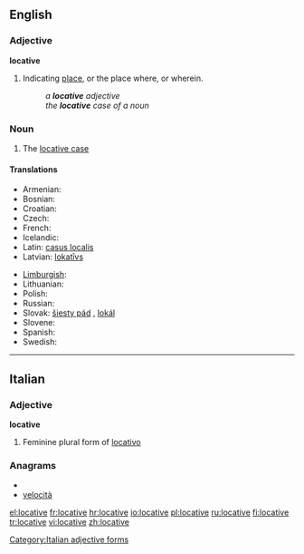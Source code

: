 ==English==

===Adjective===
'''locative'''

# {{Grammar}} Indicating [[place]], or the place where, or wherein.
#: ''a '''locative''' adjective''
#: ''the '''locative''' case of a noun''

===Noun===
{{en-noun}}

# {{Grammar}} The [[locative case]]

====Translations====
{{trans-top|grammatical case}}
* Armenian: {{t|hy|ներգոյական|tr=nergoyakan}}
* Bosnian: {{t-|bs|lokativ|m}}
* Croatian: {{t+|hr|lokativ|m|alt=lȍkatīv}}
* Czech: {{t-|cs|šestý pád|m}}
* French: {{t+|fr|locatif|m}}
* Icelandic: {{t+|is|staðarfall|n}}
* Latin: [[casus localis]] {{m}}
* Latvian: [[lokatīvs]] {{m}}
{{trans-mid}}
* [[Limburgish]]: {{t-|li|landjsval|f|xs=Limburgish}}
* Lithuanian: {{t+|lt|vietininkas|m|xs=Lithuanian}}
* Polish: {{t+|pl|miejscownik|m}}
* Russian: {{t+|ru|местный падеж|m|tr=méstnyj padéž}}
* Slovak: [[šiesty pád]] {{m}}, [[lokál]] {{m}}
* Slovene: {{t+|sl|mestnik|m}}
* Spanish: {{t-|es|caso locativo|m}}
* Swedish: {{t-|sv|lokativ|n}}
{{trans-bottom}}

----

==Italian==

===Adjective===
'''locative''' {{f}}

# Feminine plural form of [[locativo]]

===Anagrams===
* {{alphagram|aceilotv}}
* [[velocità#Italian|velocità]]

[[Category:Italian adjective forms]]

[[el:locative]]
[[fr:locative]]
[[hr:locative]]
[[io:locative]]
[[pl:locative]]
[[ru:locative]]
[[fi:locative]]
[[tr:locative]]
[[vi:locative]]
[[zh:locative]]